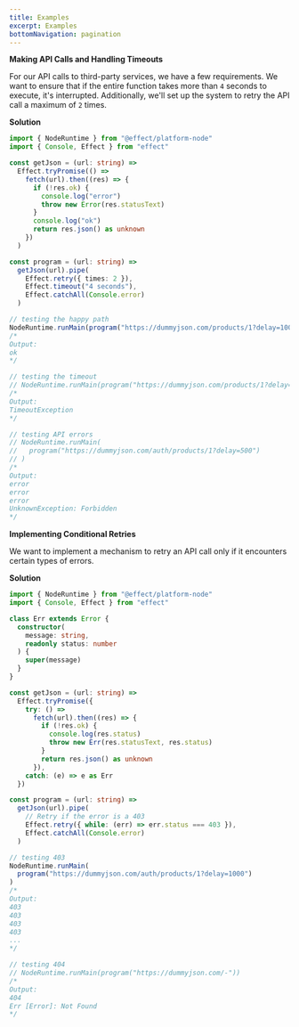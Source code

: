 ```yaml
---
title: Examples
excerpt: Examples
bottomNavigation: pagination
---
```


**Making API Calls and Handling Timeouts**

For our API calls to third-party services, we have a few requirements.
We want to ensure that if the entire function takes more than `4` seconds to execute, it's interrupted.
Additionally, we'll set up the system to retry the API call a maximum of `2` times.

**Solution**

```ts twoslash
import { NodeRuntime } from "@effect/platform-node"
import { Console, Effect } from "effect"

const getJson = (url: string) =>
  Effect.tryPromise(() =>
    fetch(url).then((res) => {
      if (!res.ok) {
        console.log("error")
        throw new Error(res.statusText)
      }
      console.log("ok")
      return res.json() as unknown
    })
  )

const program = (url: string) =>
  getJson(url).pipe(
    Effect.retry({ times: 2 }),
    Effect.timeout("4 seconds"),
    Effect.catchAll(Console.error)
  )

// testing the happy path
NodeRuntime.runMain(program("https://dummyjson.com/products/1?delay=1000"))
/*
Output:
ok
*/

// testing the timeout
// NodeRuntime.runMain(program("https://dummyjson.com/products/1?delay=5000"))
/*
Output:
TimeoutException
*/

// testing API errors
// NodeRuntime.runMain(
//   program("https://dummyjson.com/auth/products/1?delay=500")
// )
/*
Output:
error
error
error
UnknownException: Forbidden
*/
```

**Implementing Conditional Retries**

We want to implement a mechanism to retry an API call only if it encounters certain types of errors.

**Solution**

```ts twoslash
import { NodeRuntime } from "@effect/platform-node"
import { Console, Effect } from "effect"

class Err extends Error {
  constructor(
    message: string,
    readonly status: number
  ) {
    super(message)
  }
}

const getJson = (url: string) =>
  Effect.tryPromise({
    try: () =>
      fetch(url).then((res) => {
        if (!res.ok) {
          console.log(res.status)
          throw new Err(res.statusText, res.status)
        }
        return res.json() as unknown
      }),
    catch: (e) => e as Err
  })

const program = (url: string) =>
  getJson(url).pipe(
    // Retry if the error is a 403
    Effect.retry({ while: (err) => err.status === 403 }),
    Effect.catchAll(Console.error)
  )

// testing 403
NodeRuntime.runMain(
  program("https://dummyjson.com/auth/products/1?delay=1000")
)
/*
Output:
403
403
403
403
...
*/

// testing 404
// NodeRuntime.runMain(program("https://dummyjson.com/-"))
/*
Output:
404
Err [Error]: Not Found
*/
```
